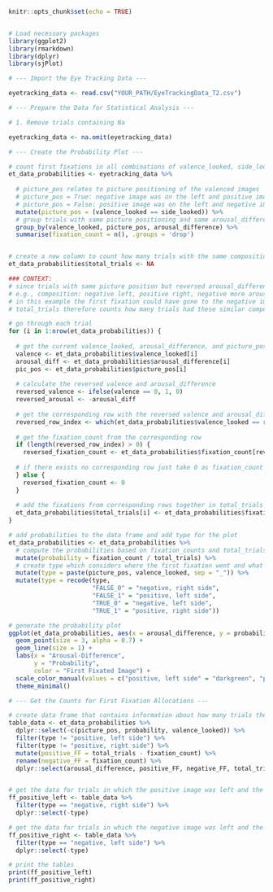 

```{r setup, include=FALSE}
knitr::opts_chunk$set(echo = TRUE)


# Load necessary packages
library(ggplot2)
library(rmarkdown)
library(dplyr)
library(sjPlot)

```

```{r}

# --- Import the Eye Tracking Data ---

eyetracking_data <- read.csv("YOUR_PATH/EyeTrackingData_T2.csv")

# --- Prepare the Data for Statistical Analysis ---

# 1. Remove trials containing Na

eyetracking_data <- na.omit(eyetracking_data)

```

```{r}

# --- Create the Probability Plot ---

# count first fixations in all combinations of valence_looked, side_looked, and arousal_difference
et_data_probabilities <- eyetracking_data %>%
  
  # picture_pos relates to picture positioning of the valenced images
  # picture_pos = True: negative image was on the left and positive image on the right side
  # picture_pos = False: positive image was on the left and negative image on the right side
  mutate(picture_pos = (valence_looked == side_looked)) %>% 
  # group trials with same picture positioning and same arousal_differences and count them
  group_by(valence_looked, picture_pos, arousal_difference) %>% 
  summarise(fixation_count = n(), .groups = 'drop')


# create a new column to count how many trials with the same composition there were
et_data_probabilities$total_trials <- NA

### CONTEXT:
# since trials with same picture position but reversed arousal_difference and reversed valence_looked relate to similar trial compositions they are added together to derive total_trials
# e.g., composition: negative left, positive right, negative more arousing by 2 than the positive image
# in this example the first fixation could have gone to the negative image (side_looked = left, valence_looked = negative, arousal_difference = +2) or to the positive image (side_looked = right, valence_looked = positive, arousal_difference = -2)
# total_trials therefore counts how many trials had these similar compositions so that probabilities can be computed

# go through each trial
for (i in 1:nrow(et_data_probabilities)) {
  
  # get the current valence_looked, arousal_difference, and picture_position
  valence <- et_data_probabilities$valence_looked[i]
  arousal_diff <- et_data_probabilities$arousal_difference[i]
  pic_pos <- et_data_probabilities$picture_pos[i]
  
  # calculate the reversed valence and arousal_difference
  reversed_valence <- ifelse(valence == 0, 1, 0)
  reversed_arousal <- -arousal_diff
  
  # get the corresponding row with the reversed valence and arousal_difference since it relates to the same trial composition
  reversed_row_index <- which(et_data_probabilities$valence_looked == reversed_valence & et_data_probabilities$arousal_difference == reversed_arousal & et_data_probabilities$picture_pos == pic_pos)
  
  # get the fixation_count from the corresponding row
  if (length(reversed_row_index) > 0) {
    reversed_fixation_count <- et_data_probabilities$fixation_count[reversed_row_index]
    
  # if there exists no corresponding row just take 0 as fixation_count
  } else {
    reversed_fixation_count <- 0
  }
  
  # add the fixations from corresponding rows together in total_trials to count how many trials had same composition
  et_data_probabilities$total_trials[i] <- et_data_probabilities$fixation_count[i] + reversed_fixation_count
}

# add probabilities to the data frame and add type for the plot
et_data_probabilities <- et_data_probabilities %>%
  # compute the probabilities based on fixation_counts and total_trials
  mutate(probability = fixation_count / total_trials) %>%
  # create type which considers where the first fixation went and what the picture positioning was
  mutate(type = paste(picture_pos, valence_looked, sep = "_")) %>%
  mutate(type = recode(type,
                       "FALSE_0" = "negative, right side",
                       "FALSE_1" = "positive, left side",
                       "TRUE_0" = "negative, left side",
                       "TRUE_1" = "positive, right side"))

# generate the probability plot
ggplot(et_data_probabilities, aes(x = arousal_difference, y = probability, color = factor(type), group = type)) +
  geom_point(size = 3, alpha = 0.7) +  
  geom_line(size = 1) +  
  labs(x = "Arousal-Difference",
       y = "Probability",
       color = "First Fixated Image") + 
  scale_color_manual(values = c("positive, left side" = "darkgreen", "positive, right side" = "lightgreen", "negative, left side" = "red4", "negative, right side" = "brown3")) +
  theme_minimal()

```

```{r}

# --- Get the Counts for First Fixation Allocations ---

# create data frame that contains information about how many trials there were for each trial composition and how many first fixations went to which image
table_data <- et_data_probabilities %>%
  dplyr::select(-c(picture_pos, probability, valence_looked)) %>%
  filter(type != "positive, left side") %>%
  filter(type != "positive, right side") %>%
  mutate(positive_FF = total_trials - fixation_count) %>%
  rename(negative_FF = fixation_count) %>%
  dplyr::select(arousal_difference, positive_FF, negative_FF, total_trials, type)


# get the data for trials in which the positive image was left and the negative image right 
ff_positive_left <- table_data %>%
  filter(type == "negative, right side") %>%
  dplyr::select(-type)

# get the data for trials in which the negative image was left and the positive image right
ff_positive_right <- table_data %>%
  filter(type == "negative, left side") %>%
  dplyr::select(-type)

# print the tables
print(ff_positive_left)
print(ff_positive_right)

```

